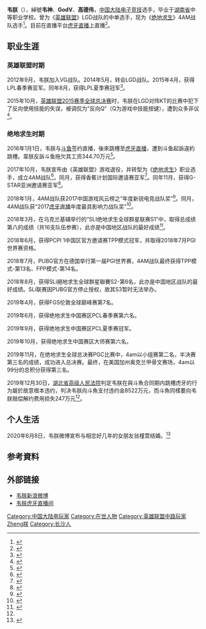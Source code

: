 {{NoteTA
| G1=Games
| G2=LOL
}}
{{Infobox person
| 姓名       = 韦朕
| 出生日期   = {{birth date and age|1997|7|16}}
| 出生地     = {{CHN}}[[湖南省|湖南省]][[長沙市|長沙市]]
| 國籍       = {{PRC}}
| 籍貫       = 
| 別名       = 韦神、GodV、Wel1ess、族長
| 種族       = 
| 語言       = [[漢語|漢語]]
| 母校       = 湖南省中等职业学校
| 職業       = [[电子竞技|电子竞技]]选手
}}
'''韦朕'''（{{bd|1997年|7月16日|||韦}}），綽號'''韦神'''、'''GodV'''、'''高德伟'''，[[中国大陆|中国大陆]][[电子竞技|电子竞技]]选手，毕业于[[湖南省|湖南省]]中等职业学校。曾为《[[英雄联盟|英雄联盟]]》LGD战队的中单选手，现为《[[绝地求生|绝地求生]]》4AM战队选手<ref>{{cite news|title=一箭射到PUBG！知名《英雄聯盟》選手「韋神」轉戰《絕地求生》表現亮眼|url=https://game.udn.com/game/story/10925/2837499|date=2017-11-24|accessdate=2018-03-19|publisher=游戏角落|archive-url=https://web.archive.org/web/20180319154625/https://game.udn.com/game/story/10925/2837499|archive-date=2018-03-19|dead-url=yes}}</ref>。目前在直播平台[[虎牙直播|虎牙直播]]上直播<ref>{{cite news|title=虎牙直播有望成為首家赴美上市的遊戲直播公司|url=https://udn.com/news/story/7240/3014402|date=2018-03-06|accessdate=2018-03-19|publisher=联合新闻网}}</ref>。

==职业生涯==
===英雄联盟时期===
2012年9月，韦朕加入VG战队。2014年5月，转会LGD战队。2015年4月，获得LPL春季赛亚军。同年8月，获得LPL夏季赛冠军<ref>{{cite news|title=韦神在真名原来这么霸气，细数韦神出道至今|url=http://www.sohu.com/a/202079468_482842|date=2017-11-03|accessdate=2018-03-19|publisher=搜狐}}</ref>。

2015年10月，[[英雄联盟2015赛季全球总决赛|英雄联盟2015赛季全球总决赛]]时，韦朕在LGD对阵KT的比赛中犯下了反向使用技能的失误，被调侃为“反向Q”（Q为游戏中技能按键），遭到众多非议<ref>{{cite news|url=https://exp.gg/zh_tw/%E7%B5%95%E5%9C%B0%E6%B1%82%E7%94%9F-zh_tw/11782|title=法洛士反向Q也沒關係　GodV韋神吃雞吃出一片天|date=2017-10-27|accessdate=2018-03-19|publisher=EXP.GG}}</ref>。

===绝地求生时期===
2016年1月1日，韦朕与[[斗鱼|斗鱼]]签约直播，後來跳槽至[[虎牙直播|虎牙直播]]，遭到斗鱼起訴違約跳槽。韋朕反訴斗鱼拖欠其工资344.70万元<ref name=hua>{{cite news |title=“韦神”违约跳槽 被判赔偿斗鱼8522万 |url=http://finance.eastmoney.com/a/202006151520930184.html |publisher=華西都市報}}</ref>。

2017年10月，韦朕宣布由《英雄联盟》游戏退役，并转型为《[[绝地求生|绝地求生]]》职业选手，成立4AM战队<ref>{{cite news|title=韦神正式回应退役：退役属实去向还在商谈|url=http://ol.tgbus.com/201710/22313159178.html|date=2017-10-18|accessdate=2018-03-19|publisher=电玩巴士}}</ref>。同月，获得香蕉计划国际邀请赛亚军<ref>{{cite web|title=【战报】绝地求生香蕉计划邀请赛首日战报：A+、韦神队伍分别吃鸡|url=https://zhuanlan.zhihu.com/p/29585683|date=2017-10|accessdate=2018-03-19|website=绝地求生吃鸡俱乐部知乎专栏}}</ref>。同年11月，获得G-STAR亚洲邀请赛亚军<ref>{{cite web|title=【G-STAR绝地求生亚洲邀请赛】绝地求生亚洲邀请赛直播_积分_赛制|url=http://chiji.uuu9.com/bananapubg/|date=2017-11-20|accessdate=2018-03-19|website=游久}}</ref>。

2018年1月，4AM战队获2017中国游戏风云榜之“年度新锐电竞战队奖”<ref>{{cite news|title=2017中国游戏风云榜：年度新锐电竞战队公布|url=http://games.qq.com/a/20180118/023145.htm|date=2018-01-18|accessdate=2018-03-19|publisher=腾讯新闻}}</ref>。同月，4AM战队获“2017[[虎牙直播|虎牙直播]]年度最具影响力战队奖”<ref>{{cite news|title=2017虎牙直播年度星盛典完美落幕，30亿主播星计划公布|url=http://www.xxe.cn/html/live/20180128912.html|date=2018-01-28|accessdate=2018-03-19|publisher=星星娱乐网}}</ref>。

2018年3月，在乌克兰基辅举行的“SLI绝地求生全球群星联赛S1”中，取得总成绩第八的成绩（共16支队伍参赛），此亦是中国地区战队的最好成绩<ref>{{cite web|title=SLi绝地求生群星联赛最终日总结：FAZE夺冠4AM第八！|url=http://www.imbatv.cn/article/15666|date=2018-03-05|accessdate=2018-03-19|website=inbaTV}}</ref>。

2018年6月，获得PCPI 1中国区官方邀请赛TPP模式冠军，并取得2018年7月PGI世界赛资格。

2018年7月，PUBG官方在德国举行第一届PGI世界赛，4AM战队最终获得TPP模式-第13名、FPP模式-第14名。

2018年8月，获得SLi絕地求生全球群星聯賽S2-第6名，此亦是中国地区战队的最好成绩。SLi联赛因PUBG官方停止授权，故其S3暂时无法举办。

2019年4月，获得FGS伦敦全球巅峰赛第7名。

2019年6月，获得绝地求生中国赛区PCL春季赛第六名。

2019年9月，获得绝地求生中国赛区PCL夏季赛冠军。

2019年10月，获得绝地求生中国赛区大师赛第六名。

2019年11月，在绝地求生全球总决赛PGC比赛中，4am以小组赛第二名，半决赛第三名的成绩，成功进入总决赛。最终，在美国加州奥克兰甲骨文赛场，4am以99分的总积分获得第三名。

2019年12月30日，[[湖北省高级人民法院|湖北省高级人民法院]]判定韦朕在與斗魚合同期内跳槽虎牙的行为屬於故意根本违约，判决韦朕向斗魚支付违约金8522万元，而斗魚同樣要向韦朕赔偿解约费用损失247万元<ref name=hua/>。
==个人生活==
2020年6月8日，韦朕微博宣布与相恋好几年的女朋友翁槿萱结婚。<ref>{{cite web |title=“韦神结婚”登上热搜，粉丝调侃打个冠军庆祝，压力来到4AM队员 |url=https://kbsapp.sports.qq.com/article/20200608A0N4ZL?sharer=48e6962be040040f42bd1818cb591bbf&shareKey=48e6962be040040f42bd1818cb591bbf |website=腾讯体育 |accessdate=2020-06-08}}</ref>

== 参考資料 ==
{{Reflist}}

== 外部链接 ==
*[https://weibo.com/u/5055034462?topnav=1&wvr=6&topsug=1 韦朕新浪微博]
*[https://www.huya.com/godv 韦朕虎牙直播间]

[[Category:中国大陆电玩家|Category:中国大陆电玩家]]
[[Category:在世人物|Category:在世人物]]
[[Category:英雄联盟中路玩家|Category:英雄联盟中路玩家]]
[[Category:韋姓|Zheng朕]]
[[Category:长沙人|Category:长沙人]]